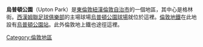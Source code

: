 {{Infobox UK place |
   |official_name=      Upton Park
   |region=             倫敦
   |country=            英格蘭
   |post_town=          LONDON
   |latitude=           51.533043
   |longitude=          0.036472
   |postcode_area=      E
   |postcode_district=  E6, E13
   |london_borough=     紐漢
   |dial_code=          020
   |os_grid_reference=  TQ405837
   |static_image_name=  Boleyn Ground Upton Park 1.jpg
   |static_image_caption= 
}}
'''烏普頓公園'''（Upton Park）是[[東倫敦|東倫敦]][[紐漢倫敦自治市|紐漢倫敦自治市]]的一個地區，其中心是格林街。[[西漢姆聯足球俱樂部|西漢姆聯足球俱樂部]]的主場球場[[烏普頓公園球場|烏普頓公園球場]]就位於這裡。[[倫敦地鐵|倫敦地鐵]]在此地設有[[烏普頓公園站|烏普頓公園站]]。此外倫敦地上鐵也途徑這裡。

[[Category:倫敦地區|Category:倫敦地區]]
